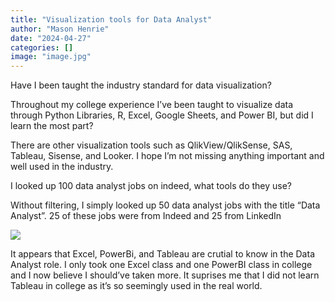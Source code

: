 ```yaml
---
title: "Visualization tools for Data Analyst"
author: "Mason Henrie"
date: "2024-04-27"
categories: []
image: "image.jpg"
---
```


Have I been taught the industry standard for data visualization?

Throughout my college experience I've been taught to visualize data through Python Libraries, R, Excel, Google Sheets, and Power BI, but did I learn the most part?

There are other visualization tools such as QlikView/QlikSense, SAS, Tableau, Sisense, and Looker. I hope I'm not missing anything important and well used in the industry.

I looked up 100 data analyst jobs on indeed, what tools do they use?

Without filtering, I simply looked up 50 data analyst jobs with the title "Data Analyst". 25 of these jobs were from Indeed and 25 from LinkedIn

![](Visual.png)

It appears that Excel, PowerBi, and Tableau are crutial to know in the Data Analyst role. I only took one Excel class and one PowerBI class in college and I now believe I should've taken more. It suprises me that I did not learn Tableau in college as it's so seemingly used in the real world. 











